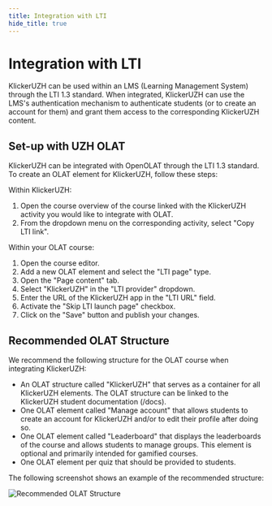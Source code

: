 ```yaml
---
title: Integration with LTI
hide_title: true
---
```


# Integration with LTI

KlickerUZH can be used within an LMS (Learning Management System) through the LTI 1.3 standard. When integrated, KlickerUZH can use the LMS's authentication mechanism to authenticate students (or to create an account for them) and grant them access to the corresponding KlickerUZH content.

## Set-up with UZH OLAT

KlickerUZH can be integrated with OpenOLAT through the LTI 1.3 standard. To create an OLAT element for KlickerUZH, follow these steps:

Within KlickerUZH:

1. Open the course overview of the course linked with the KlickerUZH activity you would like to integrate with OLAT.
2. From the dropdown menu on the corresponding activity, select "Copy LTI link".

Within your OLAT course:

1. Open the course editor.
2. Add a new OLAT element and select the "LTI page" type.
3. Open the "Page content" tab.
4. Select "KlickerUZH" in the "LTI provider" dropdown.
5. Enter the URL of the KlickerUZH app in the "LTI URL" field.
6. Activate the "Skip LTI launch page" checkbox.
6. Click on the "Save" button and publish your changes.

## Recommended OLAT Structure

We recommend the following structure for the OLAT course when integrating KlickerUZH:

- An OLAT structure called "KlickerUZH" that serves as a container for all KlickerUZH elements. The OLAT structure can be linked to the KlickerUZH student documentation (/docs).
- One OLAT element called "Manage account" that allows students to create an account for KlickerUZH and/or to edit their profile after doing so.
- One OLAT element called "Leaderboard" that displays the leaderboards of the course and allows students to manage groups. This element is optional and primarily intended for gamified courses.
- One OLAT element per quiz that should be provided to students.

The following screenshot shows an example of the recommended structure:

![Recommended OLAT Structure](/img_v3/lti_structure.png)
